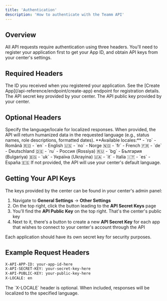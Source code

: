 ```yaml
---
title: 'Authentication'
description: 'How to authenticate with the Teamm API'
---
```


## Overview

All API requests require authentication using three headers. You'll need to register your application first to get your App ID, and obtain API keys from your center's settings.

## Required Headers

<ParamField path="X-API-APP-ID" type="string" required>
	The ID you received when you registered your application. See the [Create
	App](/api-reference/endpoint/create-app) endpoint for registration details.
</ParamField>

<ParamField path="X-API-SECRET-KEY" type="string" required>
	The API secret key provided by your center.
</ParamField>

<ParamField path="X-API-PUBLIC-KEY" type="string" required>
	The API public key provided by your center.
</ParamField>

## Optional Headers

<ParamField path="X-LOCALE" type="string">
	Specify the language/locale for localized responses. When provided, the API
	will return humanized data in the requested language (e.g., status names,
	role descriptions, formatted dates). **Available locales:** - `ro` - Română
	🇷🇴 - `en` - English 🇺🇸 - `no` - Norge 🇳🇴 - `fr` - French 🇫🇷 - `de` -
	Deutschland 🇩🇪 - `ru` - Россия (Rossiya) 🇷🇺 - `bg` - България (Bulgariya) 🇧🇬
	- `uk` - Україна (Ukrayina) 🇺🇦 - `it` - Italia 🇮🇹 - `es` - España 🇪🇸 If not
	provided, the API will use your center's default language.
</ParamField>

## Getting Your API Keys

The keys provided by the center can be found in your center's admin panel:

1. Navigate to **General Settings** → **Other Settings**
2. On the top right, click the button leading to the **API Secret Keys** page
3. You'll find the **API Public Key** on the top right. That's the center's public key
4. Next to it, there's a button to create a new **API Secret Key** for each app that wishes to connect to your center's account through the API

<Note>
	Each application should have its own secret key for security purposes.
</Note>

## Example Request Headers

```bash
X-API-APP-ID: your-app-id-here
X-API-SECRET-KEY: your-secret-key-here
X-API-PUBLIC-KEY: your-public-key-here
X-LOCALE: en
```

<Note>
	The `X-LOCALE` header is optional. When included, responses will be
	localized to the specified language.
</Note>
